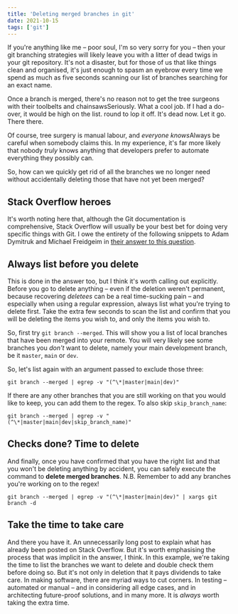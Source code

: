 ```yaml
---
title: 'Deleting merged branches in git'
date: 2021-10-15
tags: ['git']
---
```



<Dropcap>If</Dropcap> you're anything like me – poor soul, I'm so very sorry for you – then your git
branching strategies will likely leave you with a litter of dead twigs in your git repository. It's not
a disaster, but for those of us that like things clean and organised, it's just enough to spasm an eyebrow
every time we spend as much as five seconds scanning our list of branches searching for an exact name.

Once a branch is merged, there's no reason not to get the tree surgeons with their
toolbelts and chainsaws<MarginNote id={1}>Seriously. What a cool job. If I had a do-over,
it would be high on the list.</MarginNote> round to lop it off. It's dead now. Let it go.
There there.

Of course, tree surgery is manual labour, and _everyone knows_<MarginNote id={2}>Always be
careful when somebody claims this. In my experience, it's far more likely that nobody
_truly_ knows anything</MarginNote> that developers prefer to automate everything they
possibly can.

So, how can we quickly get rid of all the branches we no longer need without accidentally
deleting those that have not yet been merged?

## Stack Overflow heroes

It's worth noting here that, although the Git documentation is comprehensive, Stack
Overflow will usually be your best bet for doing very specific things with Git. I owe the
entirety of the following snippets to Adam Dymitruk and Michael Freidgeim in
[their answer to this question](https://stackoverflow.com/a/6127884/10233315).

## Always list before you delete

This is done in the answer too, but I think it's worth calling out explicitly. Before you
go to delete anything – even if the deletion weren't permanent, because recovering
_deletees_ can be a real time-sucking pain – and especially when using a regular
expression, always list what you're trying to delete first. Take the extra few seconds to
scan the list and confirm that you will be deleting the items you wish to, and only the
items you wish to.

So, first try `git branch --merged`. This will show you a list of local branches that have
been merged into your remote. You will very likely see some branches you _don't_ want to
delete, namely your main development branch, be it `master`, `main` or `dev`.

So, let's list again with an argument passed to exclude those three:

```shell
git branch --merged | egrep -v "(^\*|master|main|dev)"
```

If there are any other branches that you are still working on that you would like to keep,
you can add them to the regex. To also skip `skip_branch_name`:

```shell
git branch --merged | egrep -v "(^\*|master|main|dev|skip_branch_name)"
```

## Checks done? Time to delete

And finally, once you have confirmed that you have the right list and that you won't be
deleting anything by accident, you can safely execute the command to **delete merged
branches**. N.B. Remember to add any branches you're working on to the regex!

```shell
git branch --merged | egrep -v "(^\*|master|main|dev)" | xargs git branch -d
```

## Take the time to take care

And there you have it. An unnecessarily long post to explain what has already been posted
on Stack Overflow. But it's worth emphasising the process that was implicit in the answer,
I think. In this example, we're taking the time to list the branches we want to delete and
double check them before doing so. But it's not only in deletion that it pays dividends to
take care. In making software, there are myriad ways to cut corners. In testing –
automated or manual – and in considering all edge cases, and in architecting future-proof
solutions, and in many more. It is _always_ worth taking the extra time.
